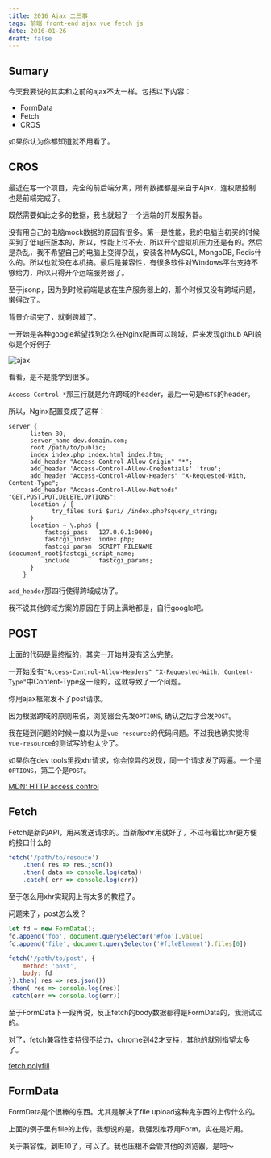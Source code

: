 ```yaml
---
title: 2016 Ajax 二三事
tags: 前端 front-end ajax vue fetch js
date: 2016-01-26
draft: false
---
```


## Sumary

今天我要说的其实和之前的ajax不太一样。包括以下内容：

* FormData
* Fetch
* CROS

如果你认为你都知道就不用看了。

## CROS

最近在写一个项目，完全的前后端分离，所有数据都是来自于Ajax，连权限控制也是前端完成了。

既然需要如此之多的数据，我也就起了一个远端的开发服务器。

没有用自己的电脑mock数据的原因有很多。第一是性能，我的电脑当初买的时候买到了低电压版本的，所以，性能上过不去，所以开个虚拟机压力还是有的。然后是杂乱，我不希望自己的电脑上变得杂乱，安装各种MySQL, MongoDB, Redis什么的。所以也就没在本机搞。最后是兼容性，有很多软件对Windows平台支持不够给力，所以只得开个远端服务器了。

至于jsonp，因为到时候前端是放在生产服务器上的，那个时候又没有跨域问题，懒得改了。

背景介绍完了，就剩跨域了。

一开始是各种google希望找到怎么在Nginx配置可以跨域，后来发现github API貌似是个好例子

![ajax](/github_api_header.png)

看看，是不是能学到很多。

`Access-Control-*`那三行就是允许跨域的header，最后一句是`HSTS`的header。

所以，Nginx配置变成了这样：

```console
server {
      listen 80;
      server_name dev.domain.com;
      root /path/to/public;
      index index.php index.html index.htm;
      add_header "Access-Control-Allow-Origin" "*";
      add_header 'Access-Control-Allow-Credentials' 'true';
      add_header "Access-Control-Allow-Headers" "X-Requested-With, Content-Type";
      add_header "Access-Control-Allow-Methods" "GET,POST,PUT,DELETE,OPTIONS";
      location / {
            try_files $uri $uri/ /index.php?$query_string;
      }
      location ~ \.php$ {
          fastcgi_pass   127.0.0.1:9000;
          fastcgi_index  index.php;
          fastcgi_param  SCRIPT_FILENAME  $document_root$fastcgi_script_name;
          include        fastcgi_params;
      }
    }
```

`add_header`那四行使得跨域成功了。

我不说其他跨域方案的原因在于网上满地都是，自行google吧。

## POST

上面的代码是最终版的，其实一开始并没有这么完整。

一开始没有`"Access-Control-Allow-Headers" "X-Requested-With, Content-Type"`中Content-Type这一段的，这就导致了一个问题。

你用ajax框架发不了post请求。

因为根据跨域的原则来说，浏览器会先发`OPTIONS`, 确认之后才会发`POST`。

我在碰到问题的时候一度以为是`vue-resource`的代码问题。不过我也确实觉得`vue-resource`的测试写的也太少了。

如果你在dev tools里找xhr请求，你会惊异的发现，同一个请求发了两遍。一个是`OPTIONS`，第二个是`POST`。

[MDN: HTTP access control](https://developer.mozilla.org/en-US/docs/Web/HTTP/Access_control_CORS)

## Fetch

Fetch是新的API，用来发送请求的。当新版xhr用就好了，不过有着比xhr更方便的接口什么的

```js
fetch('/path/to/resouce')
    .then( res => res.json())
    .then( data => console.log(data))
    .catch( err => console.log(err))
```

至于怎么用xhr实现网上有太多的教程了。

问题来了，post怎么发？

```js
let fd = new FormData();
fd.append('foo', document.querySelector('#foo').value)
fd.append('file', document.querySelector('#fileElement').files[0])

fetch('/path/to/post', {
    method: 'post',
    body: fd
}).then( res => res.json())
.then( res => console.log(res))
.catch(err => console.log(err))
```

至于FormData下一段再说，反正fetch的body数据都得是FormData的，我测试过的。

对了，fetch兼容性支持很不给力，chrome到42才支持，其他的就别指望太多了。

[fetch polyfill](https://github.com/github/fetch)

## FormData

FormData是个很棒的东西。尤其是解决了file upload这种鬼东西的上传什么的。

上面的例子里有file的上传，我想说的是，我强烈推荐用Form，实在是好用。

关于兼容性，到IE10了，可以了。我也压根不会管其他的浏览器，是吧～
